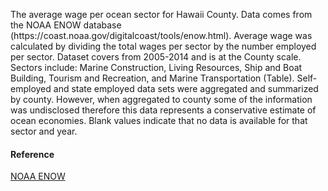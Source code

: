The average wage per ocean sector for Hawaii County. Data comes from the NOAA ENOW database (https://coast.noaa.gov/digitalcoast/tools/enow.html). Average wage was calculated by dividing the total wages per sector by the number employed per sector. Dataset covers from 2005-2014 and is at the County scale. Sectors include: Marine Construction, Living Resources, Ship and Boat Building, Tourism and Recreation, and Marine Transportation (Table). Self-employed and state employed data sets were aggregated and summarized by county. However, when aggregated to county some of the information was undisclosed therefore this data represents a conservative estimate of ocean economies. Blank values indicate that no data is available for that sector and year.

#### Reference

[NOAA ENOW](https://coast.noaa.gov/digitalcoast/tools/enow.html)
